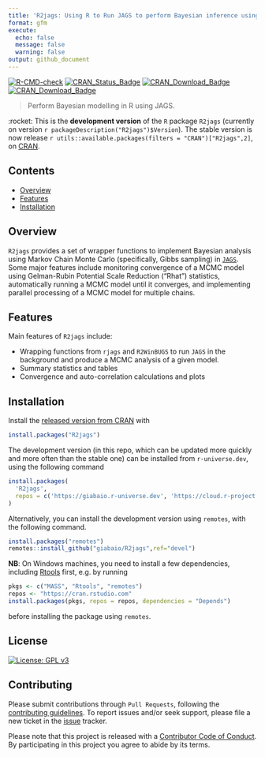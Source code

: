 ```yaml
---
title: 'R2jags: Using R to Run JAGS to perform Bayesian inference using MCMC'
format: gfm
execute:
  echo: false
  message: false
  warning: false
output: github_document
---
```


<!--
[![Build Status](https://app.travis-ci.com/n8thangreen/BCEA.svg?branch=dev)](https://app.travis-ci.com/n8thangreen/BCEA)
[![DOI](https://joss.theoj.org/papers/10.21105/joss.04206/status.svg)](https://doi.org/10.21105/joss.04206)
-->
[![R-CMD-check](https://github.com/giabaio/R2jags/actions/workflows/check-standard.yaml/badge.svg?branch=main)](https://github.com/giabaio/R2jags/actions/workflows/check-standard.yaml)
[![CRAN_Status_Badge](https://www.r-pkg.org/badges/version/R2jags)](https://cran.r-project.org/package=R2jags)
[![CRAN_Download_Badge](https://cranlogs.r-pkg.org/badges/R2jags)](https://cran.r-project.org/package=R2jags)
[![CRAN_Download_Badge](https://cranlogs.r-pkg.org/badges/grand-total/R2jags?color=orange)](https://cran.r-project.org/package=R2jags)


> Perform Bayesian modelling in R using JAGS.

:rocket: This is the **development version** of the `R` package `R2jags` (currently on version `r packageDescription("R2jags")$Version`). The stable version is now release `r utils::available.packages(filters = "CRAN")["R2jags",2]`, on [CRAN](https://cran.r-project.org/web/packages/R2jags/index.html).

## Contents

- [Overview](#introduction)
- [Features](#features)
- [Installation](#installation)

## Overview

`R2jags` provides a set of wrapper functions to implement Bayesian analysis using Markov Chain Monte Carlo (specifically, Gibbs sampling) in [`JAGS`](https://mcmc-jags.sourceforge.io/). Some major features include monitoring convergence of a MCMC model using Gelman-Rubin Potential Scale Reduction ("Rhat") statistics, automatically running a MCMC model until it converges, and implementing parallel processing of a MCMC model for multiple chains.

## Features
Main features of `R2jags` include:

* Wrapping functions from `rjags` and `R2WinBUGS` to run `JAGS` in the background and produce a MCMC analysis of a given model.
* Summary statistics and tables
* Convergence and auto-correlation calculations and plots

## Installation
Install the [released version from CRAN](https://cran.r-project.org/package=R2jags) with

```r
install.packages("R2jags")
```

The development version (in this repo, which can be updated more quickly and more often than the stable one) can be installed from `r-universe.dev`, using the following command

```r
install.packages(
  'R2jags', 
  repos = c('https://giabaio.r-universe.dev', 'https://cloud.r-project.org')
)
```

Alternatively, you can install the development version using `remotes`, with the following command.

```r
install.packages("remotes")
remotes::install_github("giabaio/R2jags",ref="devel")
```

**NB**: On Windows machines, you need to install a few dependencies, including [Rtools](https://cran.r-project.org/bin/windows/Rtools/) first, e.g. by running

```r
pkgs <- c("MASS", "Rtools", "remotes")
repos <- "https://cran.rstudio.com"
install.packages(pkgs, repos = repos, dependencies = "Depends")
```

before installing the package using `remotes`.


## License
[![License: GPL v3](https://img.shields.io/badge/License-GPLv3-blue.svg)](https://www.gnu.org/licenses/gpl-3.0)

## Contributing
Please submit contributions through `Pull Requests`, following the [contributing guidelines](https://github.com/giabaio/R2jags/blob/devel/CONTRIBUTING.md).
To report issues and/or seek support, please file a new ticket in the
[issue](https://github.com/giabaio/R2jags/issues) tracker.

Please note that this project is released with a [Contributor Code of Conduct](https://github.com/giabaio/R2jags/blob/devel/CONDUCT.md). By participating in this project you agree to abide by its terms.